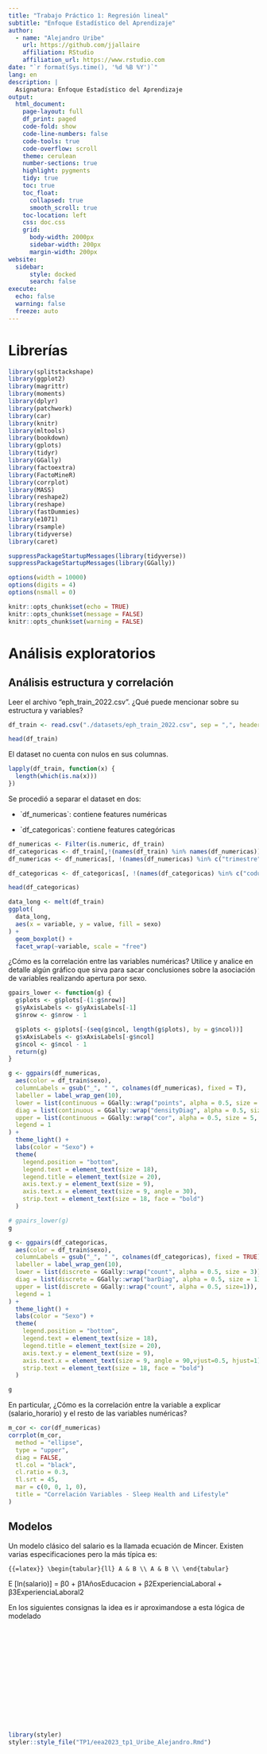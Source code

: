 ```yaml
---
title: "Trabajo Práctico 1: Regresión lineal"
subtitle: "Enfoque Estadístico del Aprendizaje"
author:
  - name: "Alejandro Uribe"
    url: https://github.com/jjallaire
    affiliation: RStudio
    affiliation_url: https://www.rstudio.com
date: "`r format(Sys.time(), '%d %B %Y')`"
lang: en
description: |
  Asignatura: Enfoque Estadístico del Aprendizaje
output:
  html_document:
    page-layout: full
    df_print: paged
    code-fold: show
    code-line-numbers: false
    code-tools: true
    code-overflow: scroll
    theme: cerulean
    number-sections: true
    highlight: pygments
    tidy: true
    toc: true
    toc_float:
      collapsed: true
      smooth_scroll: true
    toc-location: left
    css: doc.css
    grid:
      body-width: 2000px
      sidebar-width: 200px
      margin-width: 200px
website:
  sidebar:
      style: docked
      search: false
execute:
  echo: false
  warning: false
  freeze: auto
---
```


# Librerías

```r
library(splitstackshape)
library(ggplot2)
library(magrittr)
library(moments)
library(dplyr)
library(patchwork)
library(car)
library(knitr)
library(mltools)
library(bookdown)
library(gplots)
library(tidyr)
library(GGally)
library(factoextra)
library(FactoMineR)
library(corrplot)
library(MASS)
library(reshape2)
library(reshape)
library(fastDummies)
library(e1071)
library(rsample)
library(tidyverse)
library(caret)

suppressPackageStartupMessages(library(tidyverse))
suppressPackageStartupMessages(library(GGally))
```

```r
options(width = 10000)
options(digits = 4)
options(nsmall = 0)
```

```r
knitr::opts_chunk$set(echo = TRUE)
knitr::opts_chunk$set(message = FALSE)
knitr::opts_chunk$set(warning = FALSE)
```

# Análisis exploratorios

## Análisis estructura y correlación

Leer el archivo "eph_train_2022.csv". ¿Qué puede mencionar sobre su estructura y variables?

```r
df_train <- read.csv("./datasets/eph_train_2022.csv", sep = ",", header = TRUE)
```

```r
head(df_train)
```

El dataset no cuenta con nulos en sus columnas.

```r
lapply(df_train, function(x) {
  length(which(is.na(x)))
})
```

Se procedió a separar el dataset en dos:

-   \`df_numericas\`: contiene features numéricas

-   \`df_categoricas\`: contiene features categóricas

```r
df_numericas <- Filter(is.numeric, df_train)
df_categoricas <- df_train[,!(names(df_train) %in% names(df_numericas))]
df_numericas <- df_numericas[, !(names(df_numericas) %in% c("trimestre", "ano4"))]

df_categoricas <- df_categoricas[, !(names(df_categoricas) %in% c("codusu", "fecha_nacimiento", "sexo"))]
```

```r
head(df_categoricas)
```

```r
data_long <- melt(df_train)
ggplot(
  data_long,
  aes(x = variable, y = value, fill = sexo)
) +
  geom_boxplot() +
  facet_wrap(~variable, scale = "free")
```

¿Cómo es la correlación entre las variables numéricas? Utilice y analice en detalle algún gráfico que sirva para sacar conclusiones sobre la asociación de variables realizando apertura por sexo.

```r
gpairs_lower <- function(g) {
  g$plots <- g$plots[-(1:g$nrow)]
  g$yAxisLabels <- g$yAxisLabels[-1]
  g$nrow <- g$nrow - 1

  g$plots <- g$plots[-(seq(g$ncol, length(g$plots), by = g$ncol))]
  g$xAxisLabels <- g$xAxisLabels[-g$ncol]
  g$ncol <- g$ncol - 1
  return(g)
}
```

```r
g <- ggpairs(df_numericas,
  aes(color = df_train$sexo),
  columnLabels = gsub("_", " ", colnames(df_numericas), fixed = T),
  labeller = label_wrap_gen(10),
  lower = list(continuous = GGally::wrap("points", alpha = 0.5, size = 3)),
  diag = list(continuous = GGally::wrap("densityDiag", alpha = 0.5, size = 1)),
  upper = list(continuous = GGally::wrap("cor", alpha = 0.5, size = 5, color = "black")),
  legend = 1
) +
  theme_light() +
  labs(color = "Sexo") +
  theme(
    legend.position = "bottom",
    legend.text = element_text(size = 18),
    legend.title = element_text(size = 20),
    axis.text.y = element_text(size = 9),
    axis.text.x = element_text(size = 9, angle = 30),
    strip.text = element_text(size = 18, face = "bold")
  )

# gpairs_lower(g)
g
```

```r
g <- ggpairs(df_categoricas,
  aes(color = df_train$sexo),
  columnLabels = gsub("_", " ", colnames(df_categoricas), fixed = TRUE),
  labeller = label_wrap_gen(10),
  lower = list(discrete = GGally::wrap("count", alpha = 0.5, size = 3)),
  diag = list(discrete = GGally::wrap("barDiag", alpha = 0.5, size = 1)),
  upper = list(discrete = GGally::wrap("count", alpha = 0.5, size=1)),
  legend = 1
) +
  theme_light() +
  labs(color = "Sexo") +
  theme(
    legend.position = "bottom",
    legend.text = element_text(size = 18),
    legend.title = element_text(size = 20),
    axis.text.y = element_text(size = 9),
    axis.text.x = element_text(size = 9, angle = 90,vjust=0.5, hjust=1),
    strip.text = element_text(size = 18, face = "bold")
  )

g
```

En particular, ¿Cómo es la correlación entre la variable a explicar (salario_horario) y el resto de las variables numéricas?

```r
m_cor <- cor(df_numericas)
corrplot(m_cor,
  method = "ellipse",
  type = "upper",
  diag = FALSE,
  tl.col = "black",
  cl.ratio = 0.3,
  tl.srt = 45,
  mar = c(0, 0, 1, 0),
  title = "Correlación Variables - Sleep Health and Lifestyle"
)
```

## Modelos

Un modelo clásico del salario es la llamada ecuación de Mincer. Existen varias especificaciones pero la más
típica es:

```{{=latex}}
\begin{tabular}{ll}
A & B \\
A & B \\
\end{tabular}
```

E [ln(salario)] = β0 + β1AñosEducacion + β2ExperienciaLaboral + β3ExperienciaLaboral2

En los siguientes consignas la idea es ir aproximandose a esta lógica de modelado

```r

```

```r

```

```r

```

```r

```

```r

```

```r

```

```r

```

```r

```

```r

```

```r

```

```r

```

```r

```

```r

```

```r

```

```r

```

```r
library(styler)
styler::style_file("TP1/eea2023_tp1_Uribe_Alejandro.Rmd")
```
